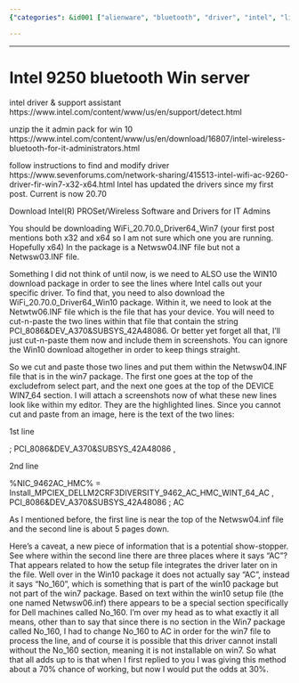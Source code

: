 ```yaml
---
{"categories": &id001 ["alienware", "bluetooth", "driver", "intel", "linux"], "category": "Drivers updates", "date": "2022-03-23 16:41:23", "description": "This article provides instructions on how to update Intel Bluetooth drivers, such as the 9250 and 9462AC HMC drivers, for Windows servers. However, it highlights that modifying the Netwsw04.INF file to update an Intel 9462AC HMC driver may be challenging due to differences between Win7 and Win10 packages in the 'No_160' section.", "tags": *id001, "title": "Intel 9250 bluetooth Win server"}

---
```


------

# Intel 9250 bluetooth Win server

intel driver & support assistant
https://www.intel.com/content/www/us/en/support/detect.html

unzip the it admin pack for win 10
https://www.intel.com/content/www/us/en/download/16807/intel-wireless-bluetooth-for-it-administrators.html

follow instructions to find and modify driver
https://www.sevenforums.com/network-sharing/415513-intel-wifi-ac-9260-driver-fir-win7-x32-x64.html
Intel has updated the drivers since my first post. Current is now 20.70

Download Intel(R) PROSet/Wireless Software and Drivers for IT Admins

You should be downloading WiFi_20.70.0_Driver64_Win7 (your first post mentions both x32 and x64 so I am not sure which one you are running. Hopefully x64) In the package is a Netwsw04.INF file but not a Netwsw03.INF file.

Something I did not think of until now, is we need to ALSO use the WIN10 download package in order to see the lines where Intel calls out your specific driver. To find that, you need to also download the WiFi_20.70.0_Driver64_Win10 package. Within it, we need to look at the Netwtw06.INF file which is the file that has your device. You will need to cut-n-paste the two lines within that file that contain the string PCI\VEN_8086&DEV_A370&SUBSYS_42A48086. Or better yet forget all that, I'll just cut-n-paste them now and include them in screenshots. You can ignore the Win10 download altogether in order to keep things straight.

So we cut and paste those two lines and put them within the Netwsw04.INF file that is in the win7 package. The first one goes at the top of the excludefrom select part, and the next one goes at the top of the DEVICE WIN7_64 section. I will attach a screenshots now of what these new lines look like within my editor. They are the highlighted lines. Since you cannot cut and paste from an image, here is the text of the two lines:

1st line

; PCI\VEN_8086&DEV_A370&SUBSYS_42A48086 , \

2nd line

%NIC_9462AC_HMC% = Install_MPCIEX_DELLM2CRF3DIVERSITY_9462_AC_HMC_WINT_64_AC , PCI\VEN_8086&DEV_A370&SUBSYS_42A48086 ; AC

As I mentioned before, the first line is near the top of the Netwsw04.inf file and the second line is about 5 pages down.

Here's a caveat, a new piece of information that is a potential show-stopper. See where within the second line there are three places where it says "AC"? That appears related to how the setup file integrates the driver later on in the file. Well over in the Win10 package it does not actually say "AC", instead it says "No_160", which is something that is part of the win10 package but not part of the win7 package. Based on text within the win10 setup file (the one named Netwsw06.inf) there appears to be a special section specifically for Dell machines called No_160. I'm over my head as to what exactly it all means, other than to say that since there is no section in the Win7 package called No_160, I had to change No_160 to AC in order for the win7 file to process the line, and of course it is possible that this driver cannot install without the No_160 section, meaning it is not installable on win7. So what that all adds up to is that when I first replied to you I was giving this method about a 70% chance of working, but now I would put the odds at 30%.

